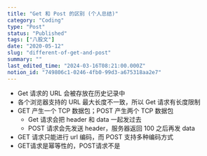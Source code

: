 ```yaml
---
title: "Get 和 Post 的区别 (个人总结)"
category: "Coding"
type: "Post"
status: "Published"
tags: ["八股文"]
date: "2020-05-12"
slug: "different-of-get-and-post"
summary: ""
last_edited_time: "2024-03-16T08:21:00.000Z"
notion_id: "749806c1-0246-4fb0-99d3-a675318aa2e7"
---
```


- Get 请求的 URL 会被存放在历史记录中
- 各个浏览器支持的 URL 最大长度不一致，所以 Get 请求有长度限制
- GET 产生一个 TCP 数据包；POST 产生两个 TCP 数据包
	- Get 请求会把 header 和 data 一起发过去
	- POST 请求会先发送 header，服务器返回 100 之后再发 data
- GET 请求只能进行 url 编码，而 POST 支持多种编码方式
- GET请求是幂等性的，POST请求不是

